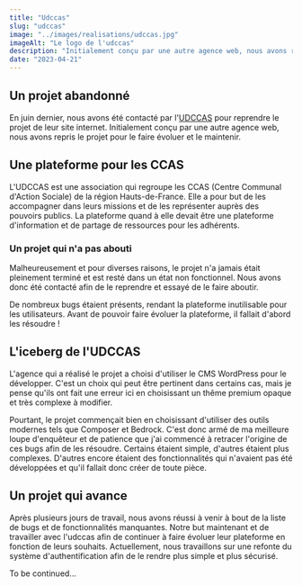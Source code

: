 ```yaml
---
title: "Udccas"
slug: "udccas"
image: "../images/realisations/udccas.jpg"
imageAlt: "Le logo de l'udccas"
description: "Initialement conçu par une autre agence web, nous avons repris le projet pour le faire évoluer et le maintenir"
date: "2023-04-21"
---
```


## Un projet abandonné

En juin dernier, nous avons été contacté par l'[UDCCAS](https://udccas59.fr/) pour reprendre le projet de leur site internet. Initialement conçu par une autre agence web, nous avons repris le projet pour le faire évoluer et le maintenir.

## Une plateforme pour les CCAS

L'UDCCAS est une association qui regroupe les CCAS (Centre Communal d'Action Sociale) de la région Hauts-de-France. Elle a pour but de les accompagner dans leurs missions et de les représenter auprès des pouvoirs publics. La plateforme quand à elle devait être une plateforme d'information et de partage de ressources pour les adhérents.

### Un projet qui n'a pas abouti

Malheureusement et pour diverses raisons, le projet n'a jamais était pleinement terminé et est resté dans un état non fonctionnel. Nous avons donc été contacté afin de le reprendre et essayé de le faire aboutir.

De nombreux bugs étaient présents, rendant la plateforme inutilisable pour les utilisateurs. Avant de pouvoir faire évoluer la plateforme, il fallait d'abord les résoudre !

## L'iceberg de l'UDCCAS

L'agence qui a réalisé le projet a choisi d'utiliser le CMS WordPress pour le développer. C'est un choix qui peut être pertinent dans certains cas, mais je pense qu'ils ont fait une erreur ici en choisissant un thême premium opaque et très complexe à modifier.

Pourtant, le projet commençait bien en choisissant d'utiliser des outils modernes tels que Composer et Bedrock. C'est donc armé de ma meilleure loupe d'enquêteur et de patience que j'ai commencé à retracer l'origine de ces bugs afin de les résoudre. Certains étaient simple, d'autres étaient plus complexes. D'autres encore étaient des fonctionnalités qui n'avaient pas été développées et qu'il fallait donc créer de toute pièce.

## Un projet qui avance

Après plusieurs jours de travail, nous avons réussi à venir à bout de la liste de bugs et de fonctionnalités manquantes. Notre but maintenant et de travailler avec l'udccas afin de continuer à faire évoluer leur plateforme en fonction de leurs souhaits. Actuellement, nous travaillons sur une refonte du système d'authentification afin de le rendre plus simple et plus sécurisé.

To be continued...
